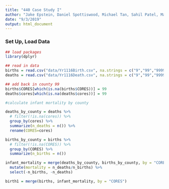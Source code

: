 ```yaml
---
title: "440 Case Study I"
author: "Jake Epstein, Daniel Spottiswood, Michael Tan, Sahil Patel, Man-Lin Hsiao"
date: "9/3/2019"
output: html_document
---
```


### Set Up, Load Data
```r
## load packages
library(dplyr)

## read in data
births = read.csv("data/Yr1116Birth.csv", na.strings = c("9","99","9999"))
deaths = read.csv("data/Yr1116Death.csv", na.strings = c("9","99","9999"))

## add back in county 99
births$CORES[which(is.na(births$CORES))] = 99
deaths$cores[which(is.na(deaths$cores))] = 99

```


```r
#calculate infant mortality by county

deaths_by_county = deaths %>%
  # filter(!is.na(cores)) %>%
  group_by(cores) %>%
  summarize(n_deaths = n()) %>%
  rename(CORES=cores)

births_by_county = births %>%
  # filter(!is.na(CORES)) %>%
  group_by(CORES) %>%
  summarize(n_births = n())

infant_mortality = merge(deaths_by_county, births_by_county, by = "CORES") %>%
  mutate(mortality = n_deaths/n_births) %>%
  select(-n_births, -n_deaths)

birth1 = merge(births, infant_mortality, by = "CORES")
```
